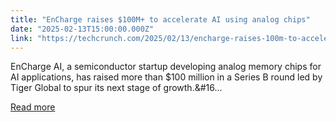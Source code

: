```yaml
---
title: "EnCharge raises $100M+ to accelerate AI using analog chips"
date: "2025-02-13T15:00:00.000Z"
link: "https://techcrunch.com/2025/02/13/encharge-raises-100m-to-accelerate-ai-using-analog-chips/"
---
```


EnCharge AI, a semiconductor startup developing analog memory chips for AI applications, has raised more than $100 million in a Series B round led by Tiger Global to spur its next stage of growth.&#16...

[Read more](https://techcrunch.com/2025/02/13/encharge-raises-100m-to-accelerate-ai-using-analog-chips/)
